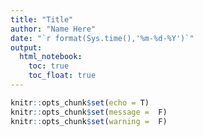 ```yaml
---
title: "Title"
author: "Name Here"
date: "`r format(Sys.time(),'%m-%d-%Y')`"
output: 
  html_notebook:
    toc: true
    toc_float: true
---
```


```r
knitr::opts_chunk$set(echo = T)
knitr::opts_chunk$set(message =  F)
knitr::opts_chunk$set(warning =  F)
```

